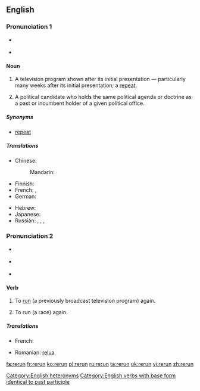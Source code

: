 {{wikipedia|dab=rerun (disambiguation)}}
==English==
{{wikipedia}}

===Pronunciation 1===
{{rfc-pron-n|Pronunciation 1|lang=en}}
* {{a|UK}} {{IPA|/ˈɹiːɹʌn/}}
* {{a|US}} {{IPA|/ˈɻiɻʌn/}}

====Noun====
{{en-noun}}

# {{American}} A television program shown after its initial presentation &mdash; particularly many weeks after its initial presentation; a [[repeat]].
# {{political}} A political candidate who holds the same political agenda or doctrine as a past or incumbent holder of a given political office.

=====Synonyms=====
* {{sense|television program shown after its initial presentation}} [[repeat]]

=====Translations=====
{{trans-top|television program shown after its initial presentation}}
* Chinese:
*: Mandarin: {{t|zh|重播|tr=chóngbò|sc=Hani}}
* Finnish: {{t-|fi|uusinta}}
* French: {{t+|fr|rediffusion|f}}, {{t+|fr|reprise|f}}
* German: {{t-|de|Wiederaufführung|f}}
{{trans-mid}}
* Hebrew: {{t-|he|שידור חוזר|m|alt=שִדּוּר חוֹזֵר|tr=shidùr-khozér}}
* Japanese: {{t-|ja|再放送|tr=さいほうそう, saihōsō|sc=Jpan}}
* Russian: {{t-|ru|повторный показ|m|tr=povtórnyj pokáz|sc=Cyrl}}, {{t+|ru|повторение|n|tr=povtorénije|sc=Cyrl}}, {{t+|ru|повтор|m|tr=povtór|sc=Cyrl}}, {{t+|ru|ретрансляция|f|tr=retransljácija|sc=Cyrl}}
{{trans-bottom}}

===Pronunciation 2===
* {{a|UK}} {{IPA|/ɹiːˈɹʌn/}}
* {{a|US}} {{IPA|/ɻiˈɻʌn/}}
* {{rhymes|ʌn}}

====Verb====
{{en-verb|reruns|rerunning|reran|rerun}}

# {{transitive}} To [[run]] (a previously broadcast television program) again.
# {{transitive}} To run (a race) again.

=====Translations=====
{{trans-top|run (a television program) again}}
* French: {{t+|fr|rediffuser|f}}
{{trans-mid}}
* Romanian: [[relua]]
{{trans-bottom}}

{{trans-top|run (a race) again}}
{{trans-mid}}
{{trans-bottom}}

[[Category:English heteronyms]]
[[Category:English verbs with base form identical to past participle]]

[[fa:rerun]]
[[fr:rerun]]
[[ko:rerun]]
[[pl:rerun]]
[[ru:rerun]]
[[ta:rerun]]
[[uk:rerun]]
[[vi:rerun]]
[[zh:rerun]]